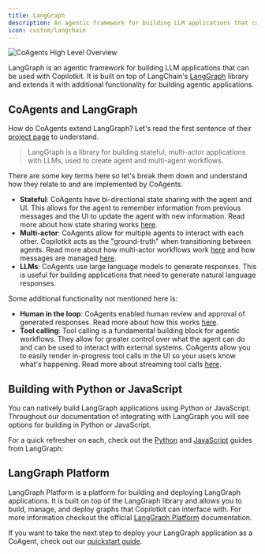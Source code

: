 ```yaml
---
title: LangGraph
description: An agentic framework for building LLM applications that can be used with Copilotkit.
icon: custom/langchain
---
```


<Frame>
    <img src="https://cdn.copilotkit.ai/docs/copilotkit/images/coagents/coagents-highlevel-overview.png" alt="CoAgents High Level Overview" className="mb-10"/>
</Frame>

LangGraph is an agentic framework for building LLM applications that can be used with Copilotkit. It is built on top of LangChain's
[LangGraph](https://langchain-ai.github.io/langgraph/) library and extends it with additional functionality for building agentic
applications. 

## CoAgents and LangGraph

How do CoAgents extend LangGraph? Let's read the first sentence of their [project page](https://langchain-ai.github.io/langgraph/) to understand.

> LangGraph is a library for building stateful, multi-actor applications with LLMs, used to create agent and multi-agent workflows. 

There are some key terms here so let's break them down and understand how they relate to and are implemented by CoAgents.

- **Stateful**: CoAgents have bi-directional state sharing with the agent and UI. This allows for the agent to remember
  information from previous messages and the UI to update the agent with new information. Read more about how state sharing works
  [here](/langgraph/shared-state).
- **Multi-actor**: CoAgents allow for multiple agents to interact with each other. Copilotkit acts as the "ground-truth"
  when transitioning between agents. Read more about how multi-actor workflows work [here](/coagents/multi-agent-flows)
  and how messages are managed [here](/langgraph/concepts/message-management).
- **LLMs**: CoAgents use large language models to generate responses. This is useful for building applications that need to
  generate natural language responses.

Some additional functionality not mentioned here is:
- **Human in the loop**: CoAgents enabled human review and approval of generated responses. Read more about how this works
  [here](/langgraph/human-in-the-loop).
- **Tool calling**: Tool calling is a fundamental building block for agentic workflows. They allow for greater control over what
  the agent can do and can be used to interact with external systems. CoAgents allow you to easily render in-progress
  tool calls in the UI so your users know what's happening. Read more about streaming tool calls [here](/langgraph/shared-state/predictive-state-updates).

## Building with Python or JavaScript

You can natively build LangGraph applications using Python or JavaScript. Throughout our documentation of integrating with LangGraph
you will see options for building in Python or JavaScript.

For a quick refresher on each, check out the [Python](https://langchain-ai.github.io/langgraph) and
[JavaScript](https://langchain-ai.github.io/langgraphjs/) guides from LangGraph:

## LangGraph Platform

LangGraph Platform is a platform for building and deploying LangGraph applications. It is built on top of the LangGraph library and
allows you to build, manage, and deploy graphs that Copilotkit can interface with. For more information checkout the official
[LangGraph Platform](https://langchain-ai.github.io/langgraph/concepts/langgraph_platform) documentation.

If you want to take the next step to deploy your LangGraph application as a CoAgent, check out our [quickstart guide](/langgraph/quickstart).
